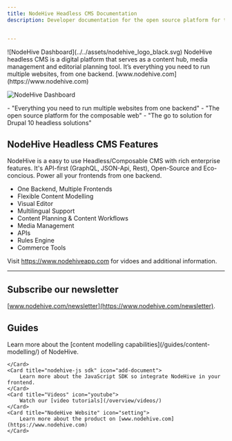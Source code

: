 ```yaml
---
title: NodeHive Headless CMS Documentation
description: Developer documentation for the open source platform for the composable web.


---
```



<Card title="What is NodeHive Headless CMS?">
![NodeHive Dashboard](../../assets/nodehive_logo_black.svg)
NodeHive headless CMS is a digital platform that serves as a content hub, media management and editorial planning tool. It’s everything you need to run multiple websites, from one backend. [www.nodehive.com](https://www.nodehive.com)

![NodeHive Dashboard](../../assets/nodehive-dashboard.png)

<Aside type="tip" title="NodeHive is ...">
- "Everything you need to run multiple websites from one backend"
- "The open source platform for the composable web"
- "The go to solution for Drupal 10 headless solutions"
</Aside>



</Card>


 



## NodeHive Headless CMS Features

NodeHive is a easy to use Headless/Composable CMS with rich enterprise features. It's API-first (GraphQL, JSON-Api, Rest), Open-Source and Eco-concious. Power all your frontends from one backend.

- One Backend, Multiple Frontends
- Flexible Content Modelling
- Visual Editor
- Multilingual Support
- Content Planning & Content Workflows
- Media Management
- APIs
- Rules Engine
- Commerce Tools

Visit https://www.nodehiveapp.com for vidoes and additional information.

---
## Subscribe our newsletter

[www.nodehive.com/newsletter](https://www.nodehive.com/newsletter).

	

## Guides

<CardGrid stagger>
	<Card title="Content Modelling" icon="pencil">
		Learn more about the [content modelling capabilities](/guides/content-modelling/) of NodeHive.
		
	</Card>
	<Card title="nodehive-js sdk" icon="add-document">
		Learn more about the JavaScript SDK so integrate NodeHive in your frontend.
	</Card>
	<Card title="Videos" icon="youtube">
		Watch our [video tutorials](/overview/videos/) 
	</Card>
	<Card title="NodeHive Website" icon="setting">
		Learn more about the product on [www.nodehive.com](https://www.nodehive.com)
	</Card>
</CardGrid>


